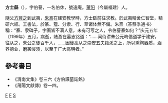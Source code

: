 '''方士繇'''（{{bd|？||1199年}}），字伯謩，一名伯休，號遠庵。[[莆阳|莆阳]]（今屬福建）人。

隨父[[方豐之|方豐之]]到武夷，[[朱熹|朱熹]]在建安教學時，方士繇前往求教。於武夷精舍仁智堂，精研六經。工書法，於篆、籀、分隶、行、草诸体無不備。朱熹〈答蔡季通书〉稱：“篆、隶碑子，字画皆不满人意，未有可写之人，令伯謩篆如何？”庆元五年（1199年）五月，病逝，陆游在墓志铭道：“……闻侍讲朱公元晦倡道学于建安，往从之，朱公之徒百千人，……因徙高从之崇安五夫籍溪之上，所以熏陶器质，涵养德业，磨袭浸渍，以至于广大高明者。”

==參考書目==
* 《渭南文集》卷三六《方伯謨墓誌銘》
* 《莆陽文獻傳》卷一四。

[[Category:宋朝理學家|F]]
[[Category:莆田人|F]]
[[Category:方姓|S]]
